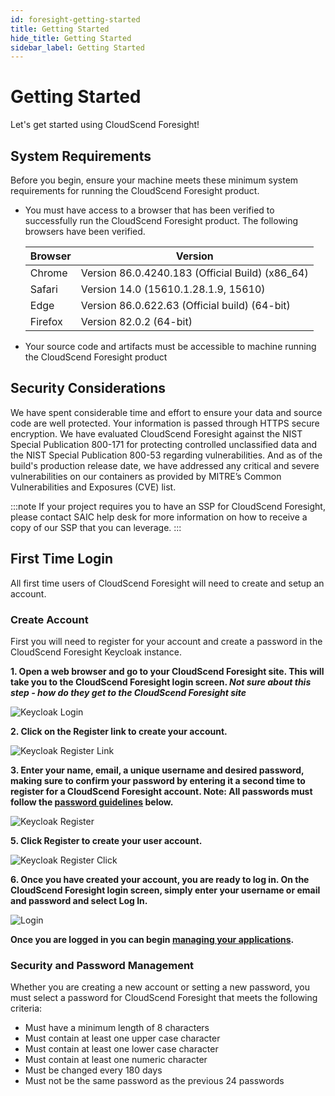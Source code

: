 ```yaml
---
id: foresight-getting-started
title: Getting Started
hide_title: Getting Started
sidebar_label: Getting Started
---
```


# Getting Started

Let's get started using CloudScend Foresight!

## System Requirements

Before you begin, ensure your machine meets these minimum system requirements for running the CloudScend Foresight product.

- You must have access to a browser that has been verified to successfully run the CloudScend Foresight product. The following browsers have been verified.

  | Browser | Version                                         |
  | ------- | ----------------------------------------------- |
  | Chrome  | Version 86.0.4240.183 (Official Build) (x86_64) |
  | Safari  | Version 14.0 (15610.1.28.1.9, 15610)            |
  | Edge    | Version 86.0.622.63 (Official build) (64-bit)   |
  | Firefox | Version 82.0.2 (64-bit)                         |

- Your source code and artifacts must be accessible to machine running the CloudScend Foresight product

## Security Considerations

We have spent considerable time and effort to ensure your data and source code are well protected. Your information is passed through HTTPS secure encryption. We have evaluated CloudScend Foresight against the NIST Special Publication 800-171 for protecting controlled unclassified data and the NIST Special Publication 800-53 regarding vulnerabilities. And as of the build's production release date, we have addressed any critical and severe vulnerabilities on our containers as provided by MITRE’s Common Vulnerabilities and Exposures (CVE) list.

:::note
If your project requires you to have an SSP for CloudScend Foresight, please contact SAIC help desk for more information on how to receive a copy of our SSP that you can leverage.
:::

## First Time Login

All first time users of CloudScend Foresight will need to create and setup an account.

### Create Account

First you will need to register for your account and create a password in the CloudScend Foresight Keycloak instance.

**1. Open a web browser and go to your CloudScend Foresight site. This will take you to the CloudScend Foresight login screen. _Not sure about this step - how do they get to the CloudScend Foresight site_**

![Keycloak Login](/img/KeyCloakLogin.png)

**2. Click on the Register link to create your account.**

![Keycloak Register Link](/img/KeyCloakRegisterLink.png)

**3. Enter your name, email, a unique username and desired password, making sure to confirm your password by entering it a second time to register for a CloudScend Foresight account. Note: All passwords must follow the [password guidelines](#security-and-password-management) below.**

![Keycloak Register](/img/KeyCloakRegisterScreen.png)

**5. Click Register to create your user account.**

![Keycloak Register Click](/img/KeyCloakRegisterClick.png)

**6. Once you have created your account, you are ready to log in. On the CloudScend Foresight login screen, simply enter your username or email and password and select Log In.**

![Login](/img/Login.png)

**Once you are logged in you can begin [managing your applications](foresight-managing-apps.mdx).**

<!---Please play the video to see a calculator add 2+2 _This is just an example video to see how video works in environment_


<video width="320" height="240" controls>
  <source
    src={require("../static/img/calculator.mp4").default}
    type="video/mp4"
  ></source>
</video>
--->

### Security and Password Management

Whether you are creating a new account or setting a new password, you must select a password for CloudScend Foresight that meets the following criteria:

- Must have a minimum length of 8 characters
- Must contain at least one upper case character
- Must contain at least one lower case character
- Must contain at least one numeric character
- Must be changed every 180 days
- Must not be the same password as the previous 24 passwords
